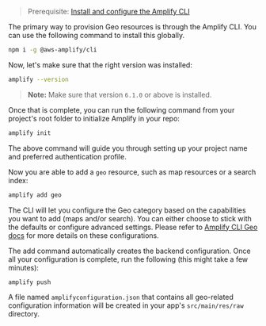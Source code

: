 > Prerequisite: [Install and configure the Amplify CLI](/cli/start/install)

The primary way to provision Geo resources is through the Amplify CLI. You can use the following command to install this globally.

```sh
npm i -g @aws-amplify/cli
```

Now, let's make sure that the right version was installed:

```sh
amplify --version
```

> **Note:** Make sure that version `6.1.0` or above is installed.

Once that is complete, you can run the following command from your project's root folder to initialize Amplify in your repo:

```sh
amplify init
```

The above command will guide you through setting up your project name and preferred authentication profile.

Now you are able to add a `geo` resource, such as map resources or a search index:

```sh
amplify add geo
```

The CLI will let you configure the Geo category based on the capabilities you want to add (maps and/or search). You can either choose to stick with the defaults or configure advanced settings. Please refer to [Amplify CLI Geo docs](/cli/geo/maps/) for more details on these configurations.

The add command automatically creates the backend configuration. Once all your configuration is complete, run the following (this might take a few minutes):

```sh
amplify push
```

A file named `amplifyconfiguration.json` that contains all geo-related configuration information will be created in your app's `src/main/res/raw` directory.
